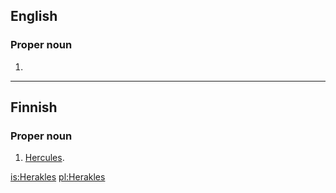 ==English==

===Proper noun===
{{en-proper noun}}

# {{alternative spelling of|[[Heracles]]}}

----

==Finnish==

===Proper noun===
{{fi-noun|proper=true}}

# {{Greek mythology|lang=fi}} [[Hercules]].

[[is:Herakles]]
[[pl:Herakles]]